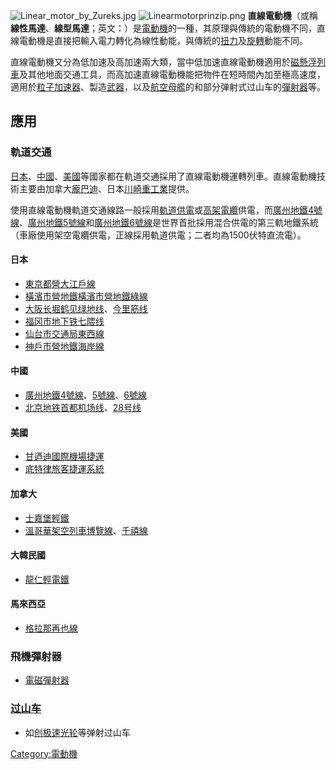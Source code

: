 {{Unreferenced|time=2022-01-24T01:56:29+00:00}}
{{noteTA
|T=zh-hant:線性馬達;zh-hans:直线电动机;
|1=zh-hant:雲霄飛車;zh-hans:过山车;
}}
[[File:Linear_motor_by_Zureks.jpg|thumb]]
[[File:Linearmotorprinzip.png|right]]
'''直線電動機'''（或稱'''線性馬達'''、'''線型馬達'''；英文：'''{{lang|en|linear motor}}'''）是[[電動機|電動機]]的一種，其原理與傳統的電動機不同，直線電動機是直接把輸入電力轉化為線性動能，與傳統的[[扭力|扭力]]及[[旋轉|旋轉]]動能不同。

直線電動機又分為低加速及高加速兩大類，當中低加速直線電動機適用於[[磁懸浮列車|磁懸浮列車]]及其他地面交通工具，而高加速直線電動機能把物件在短時間內加至極高速度，適用於[[粒子加速器|粒子加速器]]、製造[[武器|武器]]，以及[[航空母艦|航空母艦]]的和部分弹射式过山车的[[彈射器|彈射器]]等。

==應用==
=== 軌道交通 ===
[[日本|日本]]、[[中國|中國]]、[[美國|美國]]等國家都在軌道交通採用了直線電動機運轉列車。直線電動機技術主要由加拿大[[龐巴迪運輸|龐巴迪]]、日本[[川崎重工業|川崎重工業]]提供。

使用直線電動機軌道交通線路一般採用[[軌道供電|軌道供電]]或[[架空電纜_(鐵路)|高架電纜]]供電，而[[廣州地鐵4號線|廣州地鐵4號線]]、[[廣州地鐵5號線|廣州地鐵5號線]]和[[廣州地鐵6號線|廣州地鐵6號線]]是世界首批採用混合供電的第三軌地鐵系統（車廠使用架空電纜供電，正線採用軌道供電；二者均為1500伏特直流電）。

==== 日本 ====
*[[東京都交通局|東京]][[都營大江戶線|都營大江戶線]]
*[[橫濱市營地鐵|橫濱市營地鐵]][[橫濱市營地鐵綠線|橫濱市營地鐵綠線]]
*[[大阪市交通局|大阪]][[长堀鹤见绿地线|长堀鹤见绿地线]]、[[今里筋线|今里筋线]]
*[[福冈市交通局|福冈市地下铁]][[七隈线|七隈线]]
*[[仙台市交通局|仙台市交通局]][[仙台市地下鐵東西線|東西線]]
*[[神戶市營地鐵|神戶市營地鐵]][[海岸線_(神戶市營地下鐵)|海岸線]]

==== 中國 ====
*[[廣州地鐵|廣州地鐵]][[廣州地鐵4號線|4號線]]、[[廣州地鐵5號線|5號線]]、[[廣州地鐵6號線|6號線]]
*[[北京地铁|北京地铁]][[北京地铁首都机场线|首都机场线]]、[[北京地铁28号线|28号线]]

====美國====
*[[甘迺迪國際機場捷運|甘迺迪國際機場捷運]]
*[[底特律旅客捷運系統|底特律旅客捷運系統]]

====加拿大====
*[[士嘉堡輕鐵|士嘉堡輕鐵]]
*[[溫哥華架空列車|溫哥華架空列車]][[博覽線|博覽線]]、[[千禧線|千禧線]]

====大韓民國====
*[[龍仁輕電鐵|龍仁輕電鐵]]

====馬來西亞====
*[[格拉那再也線|格拉那再也線]]

===飛機彈射器===
* [[電磁彈射器|電磁彈射器]]

===[[过山车|过山车]]===
* 如[[创极速光轮|创极速光轮]]等弹射过山车

{{電動機}}
{{Authority control}}
{{tech-stub}}
[[Category:電動機|Category:電動機]]